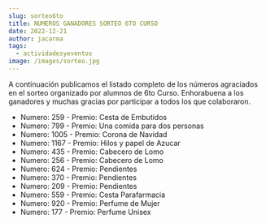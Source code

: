 ```yaml
---
slug: sorteo6to
title: NUMEROS GANADORES SORTEO 6TO CURSO
date: 2022-12-21
author: jacarma
tags:
  - actividadesyeventos
image: /images/sorteo.jpg
---
```

A﻿ continuación publicamos el listado completo de los números agraciados en el sorteo organizado por alumnos de 6to Curso. Enhorabuena a los ganadores y muchas gracias por participar a todos los que colaboraron.

* N﻿umero: 259 - Premio: Cesta de Embutidos
* N﻿umero: 799 - Premio: Una comida para dos personas
* Numero: 1005 - Premio: Corona de Navidad
* N﻿umero: 1167 - Premio: Hilos y papel de Azucar
* N﻿umero: 435 - Premio: Cabecero de Lomo
* N﻿umero: 256 - Premio: Cabecero de Lomo
* N﻿umero: 624 - Premio: Pendientes
* N﻿umero: 370 - Premio: Pendientes
* N﻿umero: 209 - Premio: Pendientes
* N﻿umero: 559 - Premio: Cesta Parafarmacia
* N﻿umero: 920 - Premio: Perfume de Mujer
* N﻿umero: 177 - Premio: Perfume Unisex
